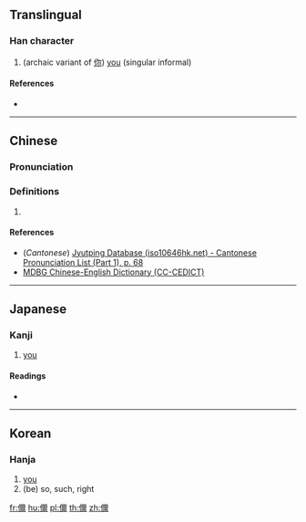 {{also|你|妳|您|祢}}
==Translingual==

===Han character===
{{Han char|rn=9|rad=人|as=14|sn=16|four=|canj=OMFB|ids=⿰亻爾}}

# (archaic variant of [[你]]) [[you]] (singular informal)

====References====
* {{Han ref|kx=0120.111|dkj=01244|hdz=10230.080|uh=511E|ud=20766}}

----

==Chinese==
{{zh-forms}}

===Pronunciation===
{{zh-pron
|m=nǐ
|c=nei5,lei5
|mc=
|oc=
|ma=
|cat=pron
}}

===Definitions===
# {{rfdef|lang=zh}}

====References====
* (''Cantonese'') [http://www.iso10646hk.net/jp/document/download.jsp Jyutping Database (iso10646hk.net) - Cantonese Pronunciation List (Part 1), p. 68]
* [http://www.mdbg.net/chindict/chindict.php?page=worddict&wdrst=1&wdqb=%E5%84%9E MDBG Chinese-English Dictionary (CC-CEDICT)]

----

==Japanese==

===Kanji===
{{ja-kanji|grade=|rs=人14}}

# [[you]]

====Readings====
* {{ja-readings|on=[[じ]] (ji)|kun=}}

----

==Korean==

===Hanja===
{{ko-hanja|hangeul=[[이]], [[니]]|eumhun=|rv=i, ni|mr=i, ni|y=i, ni}}

# [[you]]
# (be) so, such, right

[[fr:儞]]
[[hu:儞]]
[[pl:儞]]
[[th:儞]]
[[zh:儞]]